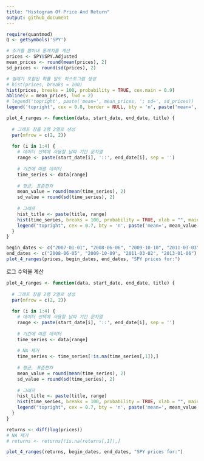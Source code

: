 ```yaml
---
title: "Histogram Of Price And Return"
output: github_document
---
```


```r
require(quantmod)
Q <- getSymbols('SPY')

# 주가를 뽑아내 통계치를 계산
prices <- SPY$SPY.Adjusted
mean_prices <- round(mean(prices), 2)
sd_prices <- round(sd(prices), 2)

```

```r
# 범례가 포함된 확률 밀도 히스토그램 생성
# hist(prices, breaks = 100)
hist(prices, breaks = 100, probability = TRUE, cex.main = 0.9)
abline(v = mean_prices, lwd = 2)
# legend('topright', paste('mean=', mean_prices, '; sd=', sd_prices))
legend('topright', cex = 0.8, border = NULL, bty = 'n', paste('mean=', mean_prices, '; sd=', sd_prices))
```

```r
plot_4_ranges <- function(data, start_date, end_date, title) {
  
  # 그래프 창을 2행 2열로 생성
  par(mfrow = c(2, 2))
  
  for (i in 1:4) {
    # 데이터 선택에 사용할 날짜 기간 문자열
    range <- paste(start_date[i], '::', end_date[i], sep = '')
    
    # 기간에 따른 데이터
    time_series <- data[range]
    
    # 평균, 표준편차
    mean_value = round(mean(time_series), 2)
    sd_value = round(sd(time_series), 2)
    
    # 그래프
    hist_title <- paste(title, range)
    hist(time_series, breaks = 100, probability = TRUE, xlab = "", main = hist_title, cex.main = 0.8)
    legend("topright", cex = 0.7, bty = 'n', paste('mean=', mean_value, '; sd=', sd_value))
  }
}

begin_dates <- c("2007-01-01", "2008-06-06", "2009-10-10", "2011-03-03")
end_dates <- c("2008-06-05", "2009-10-09", "2011-03-02", "2013-01-06")
plot_4_ranges(prices, begin_dates, end_dates, "SPY prices for:")
```

로그 수익율 계산
```r
plot_4_ranges <- function(data, start_date, end_date, title) {
  
  # 그래프 창을 2행 2열로 생성
  par(mfrow = c(2, 2))
  
  for (i in 1:4) {
    # 데이터 선택에 사용할 날짜 기간 문자열
    range <- paste(start_date[i], '::', end_date[i], sep = '')
    
    # 기간에 따른 데이터
    time_series <- data[range]
    
    # NA 제거
    time_series <- time_series[!is.na(time_series[,1]),]
    
    # 평균, 표준편차
    mean_value = round(mean(time_series), 2)
    sd_value = round(sd(time_series), 2)
    
    # 그래프
    hist_title <- paste(title, range)
    hist(time_series, breaks = 100, probability = TRUE, xlab = "", main = hist_title, cex.main = 0.8)
    legend("topright", cex = 0.7, bty = 'n', paste('mean=', mean_value, '; sd=', sd_value))
  }
}

returns <- diff(log(prices))
# NA 제거
# returns <- returns[!is.na(returns[,1]),]

plot_4_ranges(returns, begin_dates, end_dates, "SPY prices for:")
```

